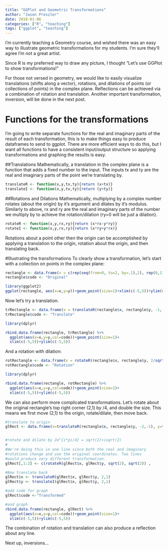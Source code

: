 ```yaml
---
title: "GGPlot and Geometric Transformations"
author: "Jason Preszler"
date: 2018-01-06
categories: ["R", "teaching"]
tags: ["ggplot", "teaching"]
---
```


I'm currently teaching a Geometry course, and wished there was an easy way to illustrate geometric transformations for my students. I'm sure they'll agree I'm not a great artist.

Since R is my preferred way to draw any picture, I thought "Let's use GGPlot to show transformations!"

For those not versed in geometry, we would like to easily visualize translations (shifts along a vector), rotations, and dilations of points (or collections of points) in the complex plane. Reflections can be achieved via a combination of rotation and translation. Another important transformation, inversion, will be done in the next post.

# Functions for the transformations
I'm going to write separate functions for the real and imaginary parts of the result of each transformation, this is to make things easy to produce dataframes to send to ggplot. There are more efficient ways to do this, but I want all functions to have a consistent input/output structure so applying transformations and graphing the results is easy.

##Translations
Mathematically, a translation in the complex plane is a function that adds a fixed number to the input. The inputs tx and ty are the real and imaginary parts of the point we're translating by.

```r
translateR <- function(x,y,tx,ty){return (x+tx)}
translateI <- function(x,y,tx,ty){return (y+ty)}
```

##Rotations and Dilations
Mathematically, multiplying by a complex number rotates (about the origin) by it's argument and dilates by it's modulus. Similarly to above, rx and ry are the real and imaginary parts of the number we multiply by to achieve the rotation/dilation (ry=0 will be just a dilation).

```r
rotateR <- function(x,y,rx,ry){return (x*rx-y*ry)}
rotateI <- function(x,y,rx,ry){return (x*ry+y*rx)}
```

Rotations about a point other then the origin can be accomplished by applying a translation to the origin, rotation about the origin, and then translating back.

#Illustrating the transformations
To clearly show a transformation, let's start with a collection on points in the complex plane:
```r
rectangle <- data.frame(x = c(rep(seq(from=0, to=2, by=.1),2), rep(0,11),rep(2,11)), y=c(rep(0,21),rep(1,21),rep(seq(0,1,by=.1),2)))
rectangle$code <- "Original"

library(ggplot2)
ggplot(rectangle, aes(x=x,y=y))+geom_point(size=1)+xlim(c(-5,5))+ylim(c(-5,5))
```

Now let's try a translation.
```r
trRectangle <- data.frame(x = translateR(rectangle$x, rectangle$y, -1,-2), y=translateI(rectangle$x, rectangle$y, -1,-2))
trRectangle$code <- "Translate"

library(dplyr)

rbind.data.frame(rectangle, trRectangle) %>%
  ggplot(aes(x=x,y=y,col=code))+geom_point(size=1)+
  xlim(c(-5,5))+ylim(c(-5,5))
```

And a rotation with dilation:
```r
rotRectangle <- data.frame(x = rotateR(rectangle$x, rectangle$y, 2/sqrt(13),3/sqrt(13)), y=rotateI(rectangle$x, rectangle$y, 2/sqrt(13),3/sqrt(13)))
rotRectangle$code <- "Rotation"

library(dplyr)

rbind.data.frame(rectangle, rotRectangle) %>%
  ggplot(aes(x=x,y=y,col=code))+geom_point(size=1)+
  xlim(c(-5,5))+ylim(c(-5,5))
```
We can also perform more complicated transformations. Let's rotate about the original rectangle's top right corner (2,1) by \pi/4, and double the size. This means we first move (2,1) to the origin, rotate/dilate, then move back.
```r
#translate to origin
glRect <- data.frame(x=translateR(rectangle$x, rectangle$y, -2,-1), y=translateI(rectangle$x, rectangle$y, -2,-1))


#rotate and dilate by 2e^{i*pi/4} = sqrt(2)+isqrt(2)
#
#We're doing this in one line since both the real and imaginary
#rotations change and use the original coordinates. Two lines 
#would produce very different transformation.
glRect[,1:2] <- c(rotateR(glRect$x, glRect$y, sqrt(2), sqrt(2)) ,         rotateI(glRect$x, glRect$y, sqrt(2),sqrt(2)))

#Now translate back 
glRect$x <- translateR(glRect$x, glRect$y, 2,1)
glRect$y <- translateI(glRect$x, glRect$y, 2,1)

#add code for graph
glRect$code <-"Transformed"

#and graph
rbind.data.frame(rectangle, glRect) %>%
  ggplot(aes(x=x,y=y,col=code))+geom_point(size=1)+
  xlim(c(-5,5))+ylim(c(-5,5))
```

The combination of rotation and translation can also produce a reflection about any line.

Next up, inversions...